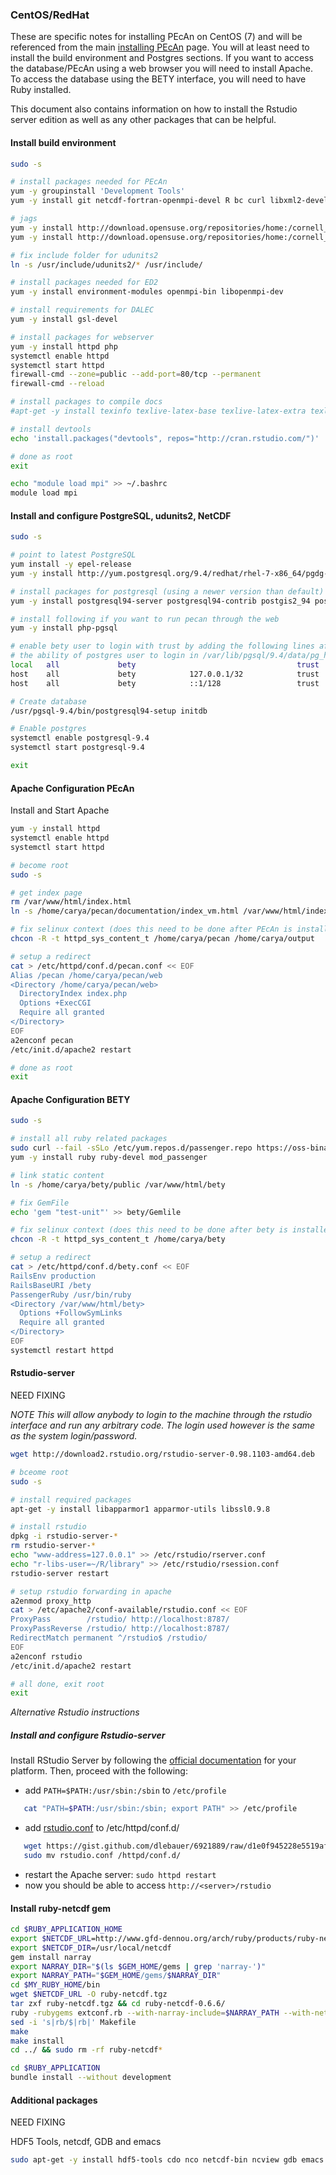 ### CentOS/RedHat {#centosredhat}

These are specific notes for installing PEcAn on CentOS (7) and will be referenced from the main [installing PEcAn](Installing-PEcAn) page. You will at least need to install the build environment and Postgres sections. If you want to access the database/PEcAn using a web browser you will need to install Apache. To access the database using the BETY interface, you will need to have Ruby installed.

This document also contains information on how to install the Rstudio server edition as well as any other packages that can be helpful.

#### Install build environment

```bash
sudo -s

# install packages needed for PEcAn
yum -y groupinstall 'Development Tools' 
yum -y install git netcdf-fortran-openmpi-devel R bc curl libxml2-devel openssl-devel ed  udunits2 udunits2-devel netcdf netcdf-devel gmp-devel python-devel gdal-devel proj-devel proj-epsg expect

# jags
yum -y install http://download.opensuse.org/repositories/home:/cornell_vrdc/CentOS_7/x86_64/jags3-3.4.0-54.1.x86_64.rpm
yum -y install http://download.opensuse.org/repositories/home:/cornell_vrdc/CentOS_7/x86_64/jags3-devel-3.4.0-54.1.x86_64.rpm

# fix include folder for udunits2
ln -s /usr/include/udunits2/* /usr/include/

# install packages needed for ED2
yum -y install environment-modules openmpi-bin libopenmpi-dev

# install requirements for DALEC
yum -y install gsl-devel

# install packages for webserver
yum -y install httpd php
systemctl enable httpd
systemctl start httpd
firewall-cmd --zone=public --add-port=80/tcp --permanent
firewall-cmd --reload

# install packages to compile docs
#apt-get -y install texinfo texlive-latex-base texlive-latex-extra texlive-fonts-recommended

# install devtools
echo 'install.packages("devtools", repos="http://cran.rstudio.com/")' | R --vanilla

# done as root
exit

echo "module load mpi" >> ~/.bashrc
module load mpi
```

#### Install and configure PostgreSQL, udunits2, NetCDF

```bash
sudo -s

# point to latest PostgreSQL
yum install -y epel-release 
yum -y install http://yum.postgresql.org/9.4/redhat/rhel-7-x86_64/pgdg-centos94-9.4-1.noarch.rpm

# install packages for postgresql (using a newer version than default)
yum -y install postgresql94-server postgresql94-contrib postgis2_94 postgresql94-devel udunits2 netcdf

# install following if you want to run pecan through the web
yum -y install php-pgsql

# enable bety user to login with trust by adding the following lines after
# the ability of postgres user to login in /var/lib/pgsql/9.4/data/pg_hba.conf
local   all             bety                                    trust
host    all             bety            127.0.0.1/32            trust
host    all             bety            ::1/128                 trust

# Create database
/usr/pgsql-9.4/bin/postgresql94-setup initdb

# Enable postgres
systemctl enable postgresql-9.4
systemctl start postgresql-9.4

exit
```

#### Apache Configuration PEcAn

Install and Start Apache
```bash
yum -y install httpd
systemctl enable httpd
systemctl start httpd
```

```bash
# become root
sudo -s

# get index page
rm /var/www/html/index.html
ln -s /home/carya/pecan/documentation/index_vm.html /var/www/html/index.html

# fix selinux context (does this need to be done after PEcAn is installed?)
chcon -R -t httpd_sys_content_t /home/carya/pecan /home/carya/output

# setup a redirect
cat > /etc/httpd/conf.d/pecan.conf << EOF
Alias /pecan /home/carya/pecan/web
<Directory /home/carya/pecan/web>
  DirectoryIndex index.php
  Options +ExecCGI
  Require all granted
</Directory>
EOF
a2enconf pecan
/etc/init.d/apache2 restart

# done as root
exit
```

#### Apache Configuration BETY

```bash
sudo -s

# install all ruby related packages
sudo curl --fail -sSLo /etc/yum.repos.d/passenger.repo https://oss-binaries.phusionpassenger.com/yum/definitions/el-passenger.repo
yum -y install ruby ruby-devel mod_passenger

# link static content
ln -s /home/carya/bety/public /var/www/html/bety

# fix GemFile
echo 'gem "test-unit"' >> bety/Gemlile

# fix selinux context (does this need to be done after bety is installed?)
chcon -R -t httpd_sys_content_t /home/carya/bety

# setup a redirect
cat > /etc/httpd/conf.d/bety.conf << EOF
RailsEnv production
RailsBaseURI /bety
PassengerRuby /usr/bin/ruby
<Directory /var/www/html/bety>
  Options +FollowSymLinks
  Require all granted
</Directory>
EOF
systemctl restart httpd
```

#### Rstudio-server

NEED FIXING

*NOTE This will allow anybody to login to the machine through the rstudio interface and run any arbitrary code. The login used however is the same as the system login/password.*

```bash
wget http://download2.rstudio.org/rstudio-server-0.98.1103-amd64.deb
```

```bash
# bceome root
sudo -s

# install required packages
apt-get -y install libapparmor1 apparmor-utils libssl0.9.8

# install rstudio
dpkg -i rstudio-server-*
rm rstudio-server-*
echo "www-address=127.0.0.1" >> /etc/rstudio/rserver.conf
echo "r-libs-user=~/R/library" >> /etc/rstudio/rsession.conf
rstudio-server restart

# setup rstudio forwarding in apache
a2enmod proxy_http
cat > /etc/apache2/conf-available/rstudio.conf << EOF
ProxyPass        /rstudio/ http://localhost:8787/
ProxyPassReverse /rstudio/ http://localhost:8787/
RedirectMatch permanent ^/rstudio$ /rstudio/
EOF
a2enconf rstudio
/etc/init.d/apache2 restart

# all done, exit root
exit
```
*Alternative Rstudio instructions*

##### Install and configure Rstudio-server

Install RStudio Server by following the [official documentation](https://www.rstudio.com/products/rstudio/download-server/) for your platform.
Then, proceed with the following:

* add `PATH=$PATH:/usr/sbin:/sbin` to `/etc/profile`
```bash
   cat "PATH=$PATH:/usr/sbin:/sbin; export PATH" >> /etc/profile
```
* add [rstudio.conf](https://gist.github.com/dlebauer/6921889) to /etc/httpd/conf.d/ 
```bash
   wget https://gist.github.com/dlebauer/6921889/raw/d1e0f945228e5519afa6223d6f49d6e0617262bd/rstudio.conf
   sudo mv rstudio.conf /httpd/conf.d/
```
* restart the Apache server: `sudo httpd restart`
* now you should be able to access `http://<server>/rstudio`

#### Install ruby-netcdf gem

```bash
cd $RUBY_APPLICATION_HOME
export $NETCDF_URL=http://www.gfd-dennou.org/arch/ruby/products/ruby-netcdf/release/ruby-netcdf-0.6.6.tar.gz
export $NETCDF_DIR=/usr/local/netcdf
gem install narray
export NARRAY_DIR="$(ls $GEM_HOME/gems | grep 'narray-')"
export NARRAY_PATH="$GEM_HOME/gems/$NARRAY_DIR"
cd $MY_RUBY_HOME/bin
wget $NETCDF_URL -O ruby-netcdf.tgz
tar zxf ruby-netcdf.tgz && cd ruby-netcdf-0.6.6/
ruby -rubygems extconf.rb --with-narray-include=$NARRAY_PATH --with-netcdf-dir=/usr/local/netcdf-4.3.0
sed -i 's|rb/$|rb|' Makefile
make
make install
cd ../ && sudo rm -rf ruby-netcdf*

cd $RUBY_APPLICATION
bundle install --without development
```


#### Additional packages

NEED FIXING

HDF5 Tools, netcdf, GDB and emacs
```bash
sudo apt-get -y install hdf5-tools cdo nco netcdf-bin ncview gdb emacs ess nedit
```
